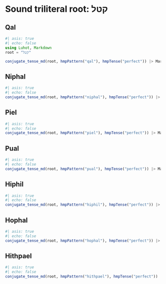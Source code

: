# Sound triliteral root: קטל


## Qal

```julia
#| asis: true
#| echo: false
using Luhot, Markdown
root = "קטל"

conjugate_tense_md(root, hmpPattern("qal"), hmpTense("perfect")) |> Markdown.parse
```


## Niphal

```julia
#| asis: true
#| echo: false
conjugate_tense_md(root, hmpPattern("niphal"), hmpTense("perfect")) |> Markdown.parse
```


## Piel

```julia
#| asis: true
#| echo: false
conjugate_tense_md(root, hmpPattern("piel"), hmpTense("perfect")) |> Markdown.parse
```

## Pual

```julia
#| asis: true
#| echo: false
conjugate_tense_md(root, hmpPattern("pual"), hmpTense("perfect")) |> Markdown.parse
```



## Hiphil

```julia
#| asis: true
#| echo: false
conjugate_tense_md(root, hmpPattern("hiphil"), hmpTense("perfect")) |> Markdown.parse
```


## Hophal

```julia
#| asis: true
#| echo: false
conjugate_tense_md(root, hmpPattern("hophal"), hmpTense("perfect")) |> Markdown.parse
```




## Hithpael

```julia
#| asis: true
#| echo: false
conjugate_tense_md(root, hmpPattern("hithpael"), hmpTense("perfect")) |> Markdown.parse
```